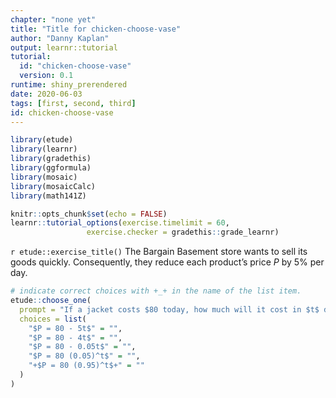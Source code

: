```yaml
---
chapter: "none yet"
title: "Title for chicken-choose-vase"
author: "Danny Kaplan"
output: learnr::tutorial
tutorial:
  id: "chicken-choose-vase"
  version: 0.1
runtime: shiny_prerendered
date: 2020-06-03 
tags: [first, second, third]
id: chicken-choose-vase
---
```


```r
library(etude)
library(learnr)
library(gradethis)
library(ggformula)
library(mosaic)
library(mosaicCalc)
library(math141Z)

knitr::opts_chunk$set(echo = FALSE)
learnr::tutorial_options(exercise.timelimit = 60, 
                 exercise.checker = gradethis::grade_learnr)
```


`r etude::exercise_title()` The Bargain Basement store wants to sell its goods quickly.  Consequently, they reduce each product's price $P$ by 5% per day. 

```r
# indicate correct choices with +_+ in the name of the list item.
etude::choose_one(
  prompt = "If a jacket costs $80 today, how much will it cost in $t$ days?",
  choices = list(
    "$P = 80 - 5t$" = "",
    "$P = 80 - 4t$" = "",
    "$P = 80 - 0.05t$" = "",
    "$P = 80 (0.05)^t$" = "",
    "+$P = 80 (0.95)^t$+" = ""
  )
)
```





